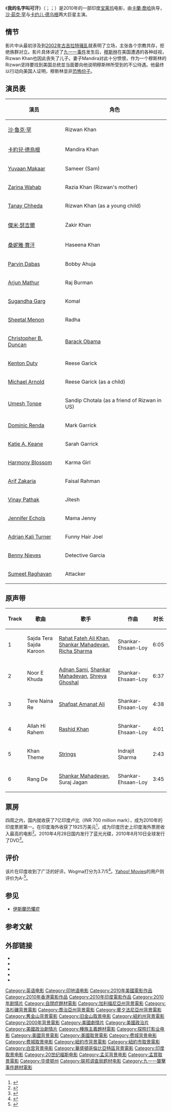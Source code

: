{{Expand English|My Name Is Khan}}

{{noteTA
|T=zh-cn:我的名字叫可汗; zh-hk:阿罕正傳; zh-tw:我的名字叫可汗;
|1=zh-cn:我的名字叫可汗; zh-hk:阿罕正傳; zh-tw:我的名字叫可汗;
|G1=Show
|G2=Movie
}}

{{Infobox film
|name              = 阿罕正傳
|original_name    = My Name Is Khan
|image             = My Name Is Khan movie.jpg
|image_size        =
|tw_name = 我的名字叫可汗
|cn_name = 我的名字叫可汗
|hk_name = 阿罕正傳
|director          = [[卡蘭·喬哈|卡蘭·喬哈]]
|producer          = {{ubl|Hiroo Johar|[[葛莉·罕|葛莉·罕]]}}
|screenplay        = [[Shibani_Bathija|Shibani Bathija]]
|story             = 卡蘭·喬哈<br />Shibani Bathija
|starring          = {{ubl|[[Shahrukh_Khan|Shahrukh Khan]]|[[Kajol|Kajol]]}} <ref>http://movie.now.com/home/movie?id=Mynameiskhan{{Dead link|date=2018年6月 |bot=InternetArchiveBot |fix-attempted=no }}</ref>
|music             = [[Shankar-Ehsaan-Loy|Shankar-Ehsaan-Loy]]
|cinematography    = [[Ravi_K._Chandran|Ravi K. Chandran]]
|editing           = [[Deepa_Bhatia|Deepa Bhatia]]
|studio            =
|distributor       = [[Dharma_Productions|Dharma Productions]]<br />[[Fox_Star_Studios|Fox Star Studios]]<br />[[Fox_Searchlight_Pictures|Fox Searchlight Pictures]]<br />[[Red_Chillies_Entertainment|Red Chillies Entertainment]]
|released          = 2010年2月12日
|runtime           =  161分钟<ref name=release>{{cite news |title = BBFC Movie Information |work = [[British_Board_of_Film_Classification|British Board of Film Classification]] |date = 4 February 2010 |url = http://www.bbfc.co.uk/website/Classified.nsf/e8ea0df3a881175480256d58003cb570/7a82f63c1590b15f802576c000663f9f?OpenDocument |accessdate = 4 February 2010 |archive-date = 2018-12-26 |archive-url = https://web.archive.org/web/20181226042821/http://www.bbfc.co.uk/website/Classified.nsf/e8ea0df3a881175480256d58003cb570/7a82f63c1590b15f802576c000663f9f?OpenDocument%20 |dead-url = yes }}</ref>
|country           = {{IND}}
|language          = [[印地语|印地语]]<br />[[英語|英語]]
|budget =  {{INRConvert|38|c}}<ref name=budg>{{cite web |url = http://www.allindiatoday.com/shahrukhs-my-name-is-khan-already-made-rs-100-crore |publisher = All India Today |title = MNIK earns 100 crore before release |accessdate = 14 February 2010 |deadurl = yes |archiveurl = https://web.archive.org/web/20100130145754/http://www.allindiatoday.com/shahrukhs-my-name-is-khan-already-made-rs-100-crore |archivedate = 2010年1月30日 }}</ref>
|gross = {{INRConvert|182.75|c}}<ref>{{cite web |title = Top Lifetime Grossers Worldwide |url = http://www.boxofficeindia.com/showProd.php?itemCat=312&catName=TGlmZXRpbWU= |publisher = Boxofficeindia.com |accessdate = 15 September 2010 |archiveurl = https://archive.is/20120525223922/http://www.boxofficeindia.com/showProd.php?itemCat=312&catName=TGlmZXRpbWU= |archivedate = 2012-05-25 }}</ref>
}}

《'''我的名字叫可汗'''》（{{lang-en|'''My Name Is Khan'''}}；{{lang-hi|'''माइ नेम इज़ ख़ान'''}}；{{lang-ur|'''مائی نیم اِز خان'''}}）是2010年的一部印度[[宝莱坞|宝莱坞]]电影，由[[卡蘭·喬哈|卡蘭·喬哈]]执导，[[沙·茹克·罕|沙·茹克·罕]]与[[卡约儿·德乌根|卡约儿·德乌根]]两大巨星主演。

==情节==
影片中从最初涉及到[[2002年古吉拉特骚乱|2002年古吉拉特骚乱]]就表明了立场，主张各个宗教共存，拒绝族群对立。影片具体讲述了[[九一一事件|九一一事件]]发生后，[[穆斯林|穆斯林]]在美国遭遇的各种歧视，Rizwan Khan也因此丧失了儿子。妻子Mandira对此十分愤恨，作为一个穆斯林的Rizwan坚持要找到美国总统並当面要向他说明穆斯林所受到的不公待遇。他最终以行动向美国人证明，穆斯林並非[[恐怖份子|恐怖份子]]。

==演员表==
{| class="wikitable"
|-
! 演员
! 角色
|-
|[[沙·魯克·罕|沙·魯克·罕]]|| Rizwan Khan
|-
|[[卡約兒·德烏根|卡約兒·德烏根]]|| Mandira Khan
|-
|[[Yuvaan_Makaar|Yuvaan Makaar]]||Sameer (Sam)
|-
|[[Zarina_Wahab|Zarina Wahab]]||Razia Khan (Rizwan's mother)
|-
|[[Tanay_Chheda|Tanay Chheda]]||Rizwan Khan (as a young child)
|-
|[[傑米·瑟吉爾|傑米·瑟吉爾]]|| Zakir Khan
|-
|[[桑妮雅·賈汗|桑妮雅·賈汗]]|| Haseena Khan
|-
|[[Parvin_Dabas|Parvin Dabas]]|| Bobby Ahuja
|-
|[[Arjun_Mathur|Arjun Mathur]]||Raj Burman
|-
|[[Sugandha_Garg|Sugandha Garg]]|| Komal
|-
|[[Sheetal_Menon|Sheetal Menon]]||Radha
|-
|[[Christopher_B._Duncan|Christopher B. Duncan]]|| [[Barack_Obama|Barack Obama]]
|-
|[[Kenton_Duty|Kenton Duty]]||Reese Garick
|-
|[[Michael_Arnold|Michael Arnold]]||Reese Garick (as a child)
|-
|[[Umesh_Tonpe|Umesh Tonpe]]||Sandip Chotala (as a friend of Rizwan in US)
|-
|[[Dominic_Renda|Dominic Renda]]||Mark Garrick
|-
|[[Katie_A._Keane|Katie A. Keane]]||Sarah Garrick
|-
|[[Harmony_Blossom|Harmony Blossom]]||Karma Girl
|-
|[[Arif_Zakaria|Arif Zakaria]]|| Faisal Rahman
|-
|[[Vinay_Pathak|Vinay Pathak]]|| Jitesh
|-
|[[Jennifer_Echols|Jennifer Echols]]||Mama Jenny
|-
|[[Adrian_Kali_Turner|Adrian Kali Turner]]||Funny Hair Joel
|-
|[[Benny_Nieves|Benny Nieves]]||Detective Garcia
|-
|[[Sumeet_Raghavan|Sumeet Raghavan]]||Attacker
|}

==原声带==
{{Infobox album <!-- See Wikipedia:WikiProject_Albums -->
|Name = My Name Is Khan
|Type = Soundtrack
|Artist = [[Shankar-Ehsaan-Loy|Shankar-Ehsaan-Loy]]
|Cover = <!-- 檔案不存在 My Name Is Khan Album Art.Jpg -->
|Released = 2010年1月4日
|Recorded =
|Genre = [[Film_soundtrack|Feature film soundtrack]]
|Length =
|Label = [[Sony_Music|Sony Music]]
|Reviews =
* [[Bollywood_Hungama|Bollywood Hungama]] {{Rating|3|5}} [http://www.bollywoodhungama.com/movies/musicreview/13712/index.html link]
* [[Indo-Asian_News_Service|Indo-Asian News Service]] {{Rating|3.5|4}} [https://web.archive.org/web/20100114015314/http://www.hindustantimes.com/Music-Review-My-Name-Is-Khan/H1-Article1-494832.aspx link]
* Planet Bollywood {{Rating|8|10}} [http://www.planetbollywood.com/displayReview.php?id=m010810085432 link]
* Glamsham {{Rating|4|5}} [http://www.glamsham.com%2Fmusic%2Freviews%2F13-my-name-is-khan-music-review-011002.asp&ei=5JhyTPL8Eoa6jAenl9n7CA&usg=AFQjCNEsJ_DC5HXHvuT5dHvCfZ5tNdJJRA link]
* [[rediff.com|rediff.com]] {{Rating|3|5}} [http://movies.rediff.com/report/2010/jan/07/my-name-is-khan-music-review.htm link]
* Music Aloud {{Rating|7.5|10|}} [http://www.musicaloud.com%2F2010%2F01%2F06%2Fmy-name-is-khan-music-review%2F&ei=kXxzTP2sC4m6jAfUxJGyDw&usg=AFQjCNEUovoSoAA8Ml0B_nB0SuRgenvGJw link]
* [[The_Times_of_India|The Times of India]] {{Rating|3.5|4}} [http://movies.indiatimes.com/reviews/music-reviews/My-Name-Is-Khan-Music-Review/articleshow/5419280.cms link]
|Last album = ''[[London_Dreams|London Dreams]]''<br />(2010) |
|This album = ''My Name Is Khan''<br />(2010) |
|Next album = ''[[Karthik_Calling_Karthik|Karthik Calling Karthik]]''<br />(2010) |
}}

{| border="4" cellpadding="4" cellspacing="0" style="margin: 1em 1em 1em 0; background: #FFFFFF; border: 1px #aaa solid; border-collapse: collapse; font-size: 95%;"
|- bgcolor="#E9AB17" align="center"
! Track !! 歌曲 !! 歌手 !! 作曲 !! 时长
|-
| 1
| Sajda Tera Sajda Karoon
| [[Rahat_Fateh_Ali_Khan|Rahat Fateh Ali Khan]], [[Shankar_Mahadevan|Shankar Mahadevan]], [[Richa_Sharma_(singer)|Richa Sharma]]
| Shankar-Ehsaan-Loy
| 6:05
|-
| 2
| Noor E Khuda
| [[Adnan_Sami|Adnan Sami]], [[Shankar_Mahadevan|Shankar Mahadevan]], [[Shreya_Ghoshal|Shreya Ghoshal]]
| Shankar-Ehsaan-Loy
| 6:37
|-
| 3
| Tere Naina Re
| [[Shafqat_Amanat_Ali|Shafqat Amanat Ali]]
| Shankar-Ehsaan-Loy
| 4:38
|-
| 4
| Allah Hi Rahem
| [[Rashid_Khan|Rashid Khan]]
| Shankar-Ehsaan-Loy
| 4:01
|-
| 5
| Khan Theme
| [[Strings_(band)|Strings]]
| Indrajit Sharma
| 2:43
|-
| 6
| Rang De
| [[Shankar_Mahadevan|Shankar Mahadevan]], Suraj Jagan
| Shankar-Ehsaan-Loy
| 3:45
|}

==票房==
四周之内，国内就收获了7亿印度卢比（INR 700 million mark），成为2010年的印度票房第一。在印度海外收获了1925万美元<ref name="os">{{cite web|url=http://www.boxofficeindia.com/npages.php?page=shownews&articleid=1903&nCat=news|title=Top Overseas Grossers All Time|publisher=BoxofficeIndia|accessdate=12 August 2010|archiveurl=https://archive.is/20130118092130/http://www.boxofficeindia.com/npages.php?page=shownews&articleid=1903&nCat=news|archivedate=2013年1月18日|deadurl=yes}}</ref>，成为印度历史上印度海外票房收入最高的电影<ref name="Box Office India">{{cite web
 |url         = http://www.boxofficeindia.com/npages.php?page=shownews&articleid=1614&nCat=news.html
 |publisher   = Box Office India
 |date        = 1 April 2010
 |title       = My Name Is Khan Is Biggest Grosser Overseas
 |accessdate  = 1 April 2010
 |archiveurl  = https://archive.is/20130425112245/http://www.boxofficeindia.com/npages.php?page=shownews&articleid=1614&nCat=news.html
 |archivedate = 2013年4月25日
 |deadurl     = yes
}}</ref>。2010年4月28日国内发行了蓝光光碟，2010年8月10日全球发行了DVD<ref>{{cite web
|url=http://www.planetbollywood.com/displayArticle.php?id=n040310101802
|publisher=Planet Bollywood
|title=MNIK official DVD release
|accessdate=20 April 2010
|archive-url=https://web.archive.org/web/20100414035143/http://www.planetbollywood.com/displayArticle.php?id=n040310101802
|archive-date=2010-04-14
|dead-url=yes
}}</ref>。

==评价==
该片在印度收到了广泛的好评。Wogma打分为3.7/5<ref>{{cite web|url=http://wogma.com/movie/my-name-is-khan-teho/|title=My Name is Khan Reviews|publisher=Wogma|accessdate=13 March 2010|archive-date=2020-09-18|archive-url=https://web.archive.org/web/20200918180039/https://wogma.com/movie/my-name-is-khan-teho/|dead-url=no}}</ref>。[[Yahoo!電影|Yahoo! Movies]]的用户则评价为A-<ref>{{cite web|url=http://movies.yahoo.com/movie/1810083316/info|title=My Name is Khan (2010)|publisher=[[Yahoo!_Movies|Yahoo! Movies]]|accessdate=8 May 2010|archive-date=2011-10-30|archive-url=https://web.archive.org/web/20111030191513/http://movies.yahoo.com/movie/1810083316/info|dead-url=no}}</ref>。

==参见==
*[[伊斯蘭恐懼症|伊斯蘭恐懼症]]

==参考文献==
{{Reflist}}

==外部链接==
{{Commons Category|My Name Is Khan}}
{{Portal box|印度|电影}}
*{{imdb title|1188996}}
*{{Amg movie|496298}}
*{{rotten-tomatoes|my_name_is_khan}}
*{{mojo title|mynameiskhan}}
*{{douban}}

{{DEFAULTSORT:My Name is Khan}}
[[Category:英语电影|Category:英语电影]]
[[Category:印地语电影|Category:印地语电影]]
[[Category:2010年美國電影作品|Category:2010年美國電影作品]]
[[Category:2010年香港電影作品|Category:2010年香港電影作品]]
[[Category:2010年印度電影作品|Category:2010年印度電影作品]]
[[Category:2010年剧情片|Category:2010年剧情片]]
[[Category:自閉症題材電影|Category:自閉症題材電影]]
[[Category:加利福尼亞州背景電影|Category:加利福尼亞州背景電影]]
[[Category:洛杉磯背景電影|Category:洛杉磯背景電影]]
[[Category:喬治亞州背景電影|Category:喬治亞州背景電影]]
[[Category:賓夕法尼亞州背景電影|Category:賓夕法尼亞州背景電影]]
[[Category:舊金山背景電影|Category:舊金山背景電影]]
[[Category:旧金山取景电影|Category:旧金山取景电影]]
[[Category:紐約州背景電影|Category:紐約州背景電影]]
[[Category:2000年背景電影|Category:2000年背景電影]]
[[Category:美國劇情片|Category:美國劇情片]]
[[Category:美國政治片|Category:美國政治片]]
[[Category:美國政治劇情片|Category:美國政治劇情片]]
[[Category:種族主義題材電影|Category:種族主義題材電影]]
[[Category:探照灯影业电影|Category:探照灯影业电影]]
[[Category:美國背景電影|Category:美國背景電影]]
[[Category:美國取景電影|Category:美國取景電影]]
[[Category:费城背景电影|Category:费城背景电影]]
[[Category:费城取景电影|Category:费城取景电影]]
[[Category:紐約市背景電影|Category:紐約市背景電影]]
[[Category:紐約市取景電影|Category:紐約市取景電影]]
[[Category:白宫背景电影|Category:白宫背景电影]]
[[Category:華盛頓哥倫比亞特區背景電影|Category:華盛頓哥倫比亞特區背景電影]]
[[Category:印度取景电影|Category:印度取景电影]]
[[Category:20世纪福斯电影|Category:20世纪福斯电影]]
[[Category:孟买背景电影|Category:孟买背景电影]]
[[Category:孟買取景電影|Category:孟買取景電影]]
[[Category:华盛顿州|Category:华盛顿州]]
[[Category:联邦调查局题材电影|Category:联邦调查局题材电影]]
[[Category:九一一襲擊事件題材電影|Category:九一一襲擊事件題材電影]]